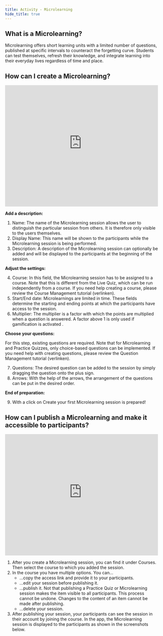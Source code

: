 ```yaml
---
title: Activity - Microlearning
hide_title: true
---
```



<CatalystTitle title="Activity - Microlearning" />

## What is a Microlearning?

Microlearning offers short learning units with a limited number of questions, published at specific intervals to counteract the forgetting curve. Students can test themselves, refresh their knowledge, and integrate learning into their everyday lives regardless of time and place.

## How can I create a Microlearning?

<iframe
  id="kmsembed-0_wd8q4cfm"
  width="100%"
  height="400"
  src="https://uzh.mediaspace.cast.switch.ch/embed/secure/iframe/entryId/0_wd8q4cfm/uiConfId/23448425/st/0"
  class="kmsembed"
  allowfullscreen
  webkitallowfullscreen
  mozAllowFullScreen
  allow="autoplay *; fullscreen *; encrypted-media *"
  referrerPolicy="no-referrer-when-downgrade"
  sandbox="allow-downloads allow-forms allow-same-origin allow-scripts allow-top-navigation allow-pointer-lock allow-popups allow-modals allow-orientation-lock allow-popups-to-escape-sandbox allow-presentation allow-top-navigation-by-user-activation"
  frameborder="0"
  title="KlickerUZH - Prepare Microlearning"
></iframe>

**Add a description:**

1. Name: The name of the Microlearning session allows the user to distinguish the particular session from others. It is therefore only visible to the users themselves.
2. Display Name: This name will be shown to the participants while the Microlearning session is being performed.
3. Description: A description of the Microlearning session can optionally be added and will be displayed to the participants at the beginning of the session.

**Adjust the settings:**

4. Course: In this field, the Microlearning session has to be assigned to a course. Note that this is different from the Live Quiz, which can be run independently from a course. If you need help creating a course, please review the Course Management tutorial (verlinken).
5. Start/End date: Microlearnings are limited in time. These fields determine the starting and ending points at which the participants have access to the session.
6. Multiplier: The multiplier is a factor with which the points are multiplied when a question is answered. A factor above 1 is only used if gamification is activated .

**Choose your questions:**

For this step, existing questions are required. Note that for Microlearning and Practice Quizzes, only choice-based questions can be implemented. If you need help with creating questions, please review the Question Management tutorial (verlinken).

7. Questions: The desired question can be added to the session by simply dragging the question onto the plus sign.
8. Arrows: With the help of the arrows, the arrangement of the questions can be put in the desired order.

**End of preparation:**

9. With a click on Create your first Microlearning session is prepared!

## How can I publish a Microlearning and make it accessible to participants?

<iframe
  id="kmsembed-0_5wx8eehl"
  width="100%"
  height="400"
  src="https://uzh.mediaspace.cast.switch.ch/embed/secure/iframe/entryId/0_5wx8eehl/uiConfId/23448425/st/0"
  class="kmsembed"
  allowfullscreen
  webkitallowfullscreen
  mozAllowFullScreen
  allow="autoplay *; fullscreen *; encrypted-media *"
  referrerPolicy="no-referrer-when-downgrade"
  sandbox="allow-downloads allow-forms allow-same-origin allow-scripts allow-top-navigation allow-pointer-lock allow-popups allow-modals allow-orientation-lock allow-popups-to-escape-sandbox allow-presentation allow-top-navigation-by-user-activation"
  frameborder="0"
  title="KlickerUZH - Publish Microlearning"
></iframe>

1. After you create a Microlearning session, you can find it under Courses. Then select the course to which you added the session.
2. In the course you have multiple options. You can...
   - ...copy the access link and provide it to your participants.
   - ...edit your session before publishing it.
   - ...publish it. Not that publishing a Practice Quiz or Microlearning session makes the item visible to all participants. This process cannot be undone. Changes to the content of an item cannot be made after publishing.
   - ...delete your session.
3. After publishing your session, your participants can see the session in their account by joining the course. In the app, the Microlearning session is displayed to the participants as shown in the screenshots below.
